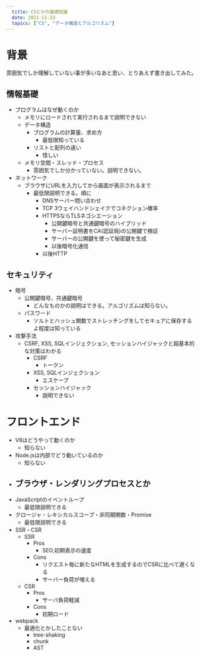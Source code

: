 ```yaml
---
  title: CSとかの基礎知識
  date: 2021-11-23
  topics: ["CS", "データ構造とアルゴリズム"]
---
```


# 背景

雰囲気でしか理解していない事が多いなあと思い、とりあえず書き出してみた。

## 情報基礎
- プログラムはなぜ動くのか
  - メモリにロードされて実行されるまで説明できない
  - データ構造
      - プログラムの計算量、求め方
          - 最低限知っている
      - リストと配列の違い
          - 怪しい
  - メモリ空間・スレッド・プロセス
      - 雰囲気でしか分かっていない。説明できない。
- ネットワーク
  - ブラウザにURLを入力してから画面が表示されるまで
    - 最低限説明できる。順に
      - DNSサーバー問い合わせ
      - TCP 3ウェイハンドシェイクでコネクション確率
      - HTTPSならTLSネゴシエーション
        - 公開鍵暗号と共通鍵暗号のハイブリッド
        - サーバー証明書をCA(認証局)の公開鍵で検証
        - サーバーの公開鍵を使って秘密鍵を生成
        - 以後暗号化通信
      - 以後HTTP
## セキュリティ
- 暗号
  - 公開鍵暗号、共通鍵暗号
    - どんなものかの説明はできる。アルゴリズムは知らない。
  - パスワード
    - ソルトとハッシュ関数でストレッチングをしてセキュアに保存するよ程度は知っている
- 攻撃手法
  - CSRF, XSS, SQLインジェクション, セッションハイジャックと超基本的な対策はわかる
    - CSRF
      - トークン
    - XSS, SQLインジェクション
      - エスケープ
    - セッションハイジャック
      - 説明できない
# フロントエンド
- V8はどうやって動くのか
  - 知らない
- Node.jsは内部でどう動いているのか
  - 知らない
- ブラウザ・レンダリングプロセスとか
  - 
- JavaScriptのイベントループ
  - 最低限説明できる
- クロージャ・レキシカルスコープ・非同期関数・Promise
  - 最低限説明できる
- SSR・CSR
  - SSR
    - Pros
      - SEO,初期表示の速度
    - Cons
      - リクエスト毎に新たなHTMLを生成するのでCSRに比べて遅くなる
      - サーバー負荷が増える
  - CSR
    - Pros
      - サーバ負荷軽減
    - Cons
      - 初期ロード
- webpack
  - 最適化とかしたことない
    - tree-shaking
    - chunk
    - AST
